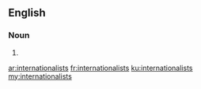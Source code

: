 ==English==

===Noun===
{{head|en|plural}}

# {{plural of|internationalist|lang=en}}

[[ar:internationalists]]
[[fr:internationalists]]
[[ku:internationalists]]
[[my:internationalists]]